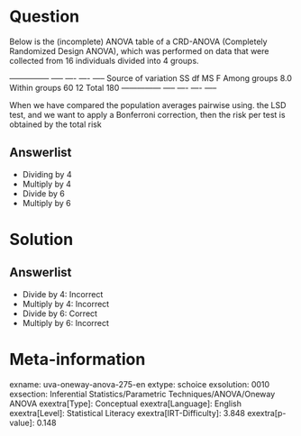 Question
========

Below is the (incomplete) ANOVA table of a CRD-ANOVA (Completely Randomized Design ANOVA), which was performed on data that were collected from 16 individuals divided into 4 groups.

  --------------- ----- ---- ---- ----- Source of variation SS df MS F Among groups 8.0 Within groups 60 12 Total 180 --------------- ----- ---- ---- -----

When we have compared the population averages pairwise using. the LSD test, and we want to apply a Bonferroni correction, then the risk per test is obtained by the total risk

Answerlist
----------

* Dividing by 4
* Multiply by 4
* Divide by 6
* Multiply by 6

Solution
========

Answerlist
----------

* Divide by 4: Incorrect
* Multiply by 4: Incorrect
* Divide by 6: Correct
* Multiply by 6: Incorrect

Meta-information
================
exname: uva-oneway-anova-275-en
extype: schoice
exsolution: 0010
exsection: Inferential Statistics/Parametric Techniques/ANOVA/Oneway ANOVA
exextra[Type]: Conceptual
exextra[Language]: English
exextra[Level]: Statistical Literacy
exextra[IRT-Difficulty]: 3.848
exextra[p-value]: 0.148
